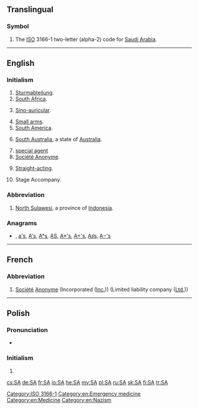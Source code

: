 {{also|ᎦᎪ|Appendix:Variations of "sa"}}
==Translingual==

===Symbol===
{{head|mul|symbol}}

# The [[ISO]] 3166-1 two-letter (alpha-2) code for [[Saudi Arabia]].

[[Category:ISO 3166-1]]

----

==English==

===Initialism===
{{rfc-header|Initialism}}
{{head|en|initialism}}

# [[Sturmabteilung]].
# [[South Africa]].
# {{label|en|medicine}} [[sino-auricular|Sino-auricular]].
# [[small arms|Small arms]].
# [[South America]].
# {{label|en|Australia}} [[South Australia]], a state of [[Australia]].
# [[special agent]]
# [[Société Anonyme]].<!---French?--->
# {{label|en|in gay personal ads}} [[straight-acting|Straight-acting]].
# Stage Accompany.

===Abbreviation===
{{rfc-header|Abbreviation}}
{{head|en|abbreviation}}

# [[North Sulawesi]], a province of [[Indonesia]].

===Anagrams===
* {{l|en|as}} , [[a's#English|a's]], [[A's#English|A's]], [[A*s#English|A*s]], [[AS#English|AS]], [[A*'s#English|A*'s]], [[A+'s#English|A+'s]], [[A♯s#English|A♯s]], [[A−'s#English|A−'s]]

[[Category:en:Emergency medicine]]
[[Category:en:Medicine]]
[[Category:en:Nazism]]

----

==French==

===Abbreviation===
{{head|fr|abbreviation}}

# [[société|Société]] [[anonyme|Anonyme]] (Incorporated ([[Inc.]])) (Limited liability company ([[Ltd.]]))

----

==Polish==

===Pronunciation===
* {{audio|Pl-SA.ogg|Audio|lang=pl}}

===Initialism===
{{head|pl|initialism}}

# {{initialism of|spółka akcyjna|lang=pl}}

[[cs:SA]]
[[de:SA]]
[[fr:SA]]
[[io:SA]]
[[he:SA]]
[[my:SA]]
[[pl:SA]]
[[ru:SA]]
[[sk:SA]]
[[fi:SA]]
[[tr:SA]]